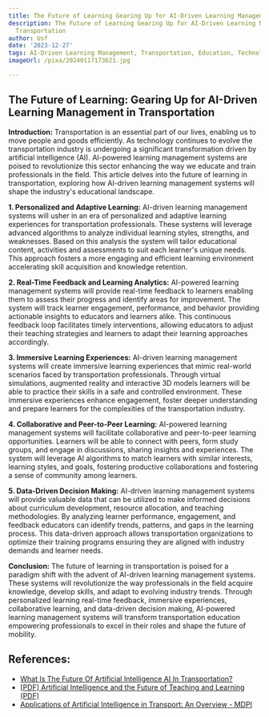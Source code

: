 ```yaml
---
title: The Future of Learning Gearing Up for AI-Driven Learning Management in Transportation
description: The Future of Learning Gearing Up for AI-Driven Learning Management in
  Transportation
author: Usf
date: '2023-12-27'
tags: AI-Driven Learning Management, Transportation, Education, Technology, Innovation
imageUrl: /pixa/20240117173621.jpg

---
```

## The Future of Learning: Gearing Up for AI-Driven Learning Management in Transportation

**Introduction:**
Transportation is an essential part of our lives, enabling us to move people and goods efficiently. As technology continues to evolve the transportation  industry is undergoing  a significant  transformation driven by artificial intelligence (AI). AI-powered learning management systems are poised to revolutionize this sector enhancing  the way we educate and train professionals in the field. This article delves  into the future of learning in transportation, exploring how AI-driven learning management systems will shape the industry's educational landscape.

**1. Personalized and Adaptive Learning:**
AI-driven learning management systems will usher in an era of  personalized and adaptive learning  experiences for transportation professionals. These systems will leverage advanced algorithms  to  analyze individual learning  styles, strengths, and weaknesses. Based on this analysis the system  will tailor educational content, activities and assessments to  suit each learner's  unique needs. This approach fosters a more engaging and efficient  learning environment accelerating skill acquisition  and knowledge retention.

**2. Real-Time Feedback and Learning  Analytics:**
AI-powered learning management systems will provide real-time  feedback to learners enabling them to assess their progress and identify areas for improvement. The  system will track learner engagement, performance,  and behavior providing actionable insights to educators and learners alike. This continuous feedback loop  facilitates timely interventions, allowing educators to adjust their  teaching strategies and learners to adapt their learning approaches accordingly.

**3.  Immersive Learning Experiences:**
AI-driven learning management systems will  create immersive learning experiences that mimic  real-world scenarios faced by transportation professionals. Through virtual simulations, augmented  reality and interactive 3D models learners will be able  to practice their  skills in a safe and controlled environment. These immersive experiences enhance engagement, foster deeper understanding and prepare learners for the complexities  of the  transportation  industry.

**4. Collaborative and Peer-to-Peer Learning:**
AI-powered learning management systems will facilitate collaborative and peer-to-peer learning opportunities. Learners will be able to connect with peers, form study groups, and engage in discussions, sharing  insights and experiences. The system will leverage AI algorithms to match learners with similar interests, learning styles, and goals, fostering productive  collaborations and  fostering a sense of community among learners.

**5.  Data-Driven Decision Making:**
AI-driven learning management systems  will provide valuable  data that can be utilized to make informed decisions about curriculum development, resource allocation, and teaching methodologies. By analyzing learner performance,  engagement, and feedback educators can identify trends,  patterns, and gaps in  the learning process.  This data-driven approach allows transportation organizations to optimize their training programs ensuring they  are aligned with industry demands and learner needs.

**Conclusion:**
The  future of learning in transportation is  poised for  a paradigm shift with the advent of AI-driven learning  management systems. These  systems will revolutionize the way professionals in the field acquire knowledge, develop skills, and adapt to evolving industry trends. Through personalized learning real-time feedback, immersive experiences, collaborative learning,  and data-driven decision making, AI-powered learning management systems will transform  transportation education empowering professionals to excel in their roles and shape the future of mobility.

## References:
- [What Is The Future Of Artificial Intelligence AI In Transportation?](https://www.modeshift.com/what-is-the-future-of-artificial-intelligence-ai-in-transportation/)
- [[PDF] Artificial Intelligence and the Future of Teaching and Learning (PDF)](https://www2.ed.gov/documents/ai-report/ai-report.pdf)
- [Applications of Artificial Intelligence in Transport: An Overview - MDPI](https://www.mdpi.com/2071-1050/11/1/189)
